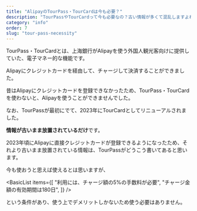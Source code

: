 ```yaml
---
title: "AlipayのTourPass・TourCardは今も必要？"
description: "TourPassやTourCardって今も必要なの？古い情報が多くて混乱しますよね。最新の状況をもとに必要性を解説します。"
category: "info"
order: 7
slug: "tour-pass-necessity"
---
```



<Summary 
  question="AlipayのTourPass・TourCardは必要なの？"
  answer="<span class='highlight'>今はTourPass・TourCardは不要</span>です。昔はクレジットカードが直接登録できず、TourPass・TourCardを経由して利用する必要がありました。"
  details="以前はAlipayでクレジットカードを直接登録できなかったため、使われていました。今も古いまま放置されているWeb記事では、TourPass・TourCardの記載がありますが、現在では使うメリットがなく不要です。"
/>

<ArticleSection number="01" title="TourPass・TourCardって何？">

<ImageCard
  src="sha_waitan_promenade_001.jpg"
/>

TourPass・TourCardとは、上海銀行がAlipayを使う外国人観光客向けに提供していた、電子マネー的な機能です。

Alipayにクレジットカードを経由して、チャージして決済することができました。

昔はAlipayにクレジットカードを登録できなかったため、TourPass・TourCardを使わないと、Alipayを使うことができませんでした。

<TextBlock>
なお、TourPassが最初にでて、2023年にTourCardとしてリニューアルされました。
</TextBlock>

</ArticleSection>

<ArticleSection number="02" title="今もAlipayを使うために必要と書いてある記事があるけど？">

<b>情報が古いまま放置されているだけ</b>です。

2023年頃にAlipayに直接クレジットカードが登録できるようになったため、それより古いまま放置されている情報は、TourPassがどうこう書いてあると思います。

今も使おうと思えば使えるとは思いますが、

<BasicList items={[
  "利用には、チャージ額の5%の手数料が必要",
  "チャージ金額の有効期間は180日",
]} />

という条件があり、使う上でデメリットしかないため使う必要はありません。

</ArticleSection>

<ConclusionSection 
  title="TourPass・TourCardは不要"
  text="今は直接Alipayにクレジットカードを登録できるため、TourPass・TourCardは不要です。TourPass・TourCardには登録せず、当サイトの案内に従いクレジットカードを登録してください。"
/>
